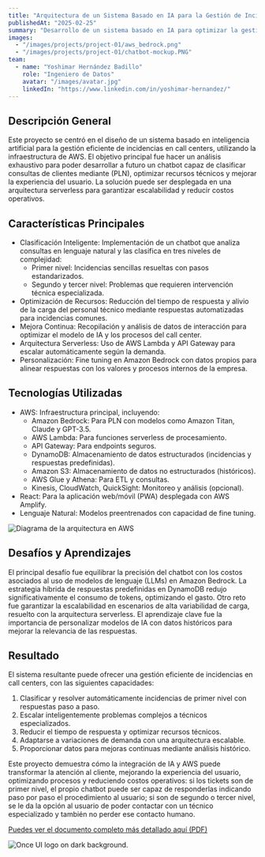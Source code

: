 ```yaml
---
title: "Arquitectura de un Sistema Basado en IA para la Gestión de Incidencias en Call Centers con AWS"
publishedAt: "2025-02-25"
summary: "Desarrollo de un sistema basado en IA para optimizar la gestión de incidencias en call centers utilizando AWS, con un chatbot inteligente y arquitectura serverless."
images:
  - "/images/projects/project-01/aws_bedrock.png"
  - "/images/projects/project-01/chatbot-mockup.PNG"
team:
  - name: "Yoshimar Hernández Badillo"
    role: "Ingeniero de Datos"
    avatar: "/images/avatar.jpg"
    linkedIn: "https://www.linkedin.com/in/yoshimar-hernandez/"
---
```


## Descripción General

Este proyecto se centró en el diseño de un sistema basado en inteligencia artificial para la gestión eficiente de incidencias en call centers, 
utilizando la infraestructura de AWS. El objetivo principal fue hacer un análisis exhaustivo para poder desarrollar a futuro un chatbot capaz 
de clasificar consultas de clientes mediante (PLN), optimizar recursos técnicos y mejorar la experiencia del usuario. La solución puede ser 
desplegada en una arquitectura serverless para garantizar escalabilidad y reducir costos operativos.

## Características Principales

- Clasificación Inteligente: Implementación de un chatbot que analiza consultas en lenguaje natural y las clasifica en tres niveles de complejidad:
  - Primer nivel: Incidencias sencillas resueltas con pasos estandarizados.
  - Segundo y tercer nivel: Problemas que requieren intervención técnica especializada.
- Optimización de Recursos: Reducción del tiempo de respuesta y alivio de la carga del personal técnico mediante respuestas automatizadas para incidencias comunes.
- Mejora Continua: Recopilación y análisis de datos de interacción para optimizar el modelo de IA y los procesos del call center.
- Arquitectura Serverless: Uso de AWS Lambda y API Gateway para escalar automáticamente según la demanda.
- Personalización: Fine tuning en Amazon Bedrock con datos propios para alinear respuestas con los valores y procesos internos de la empresa.

## Tecnologías Utilizadas

- AWS: Infraestructura principal, incluyendo:
  - Amazon Bedrock: Para PLN con modelos como Amazon Titan, Claude y GPT-3.5.
  - AWS Lambda: Para funciones serverless de procesamiento.
  - API Gateway: Para endpoints seguros.
  - DynamoDB: Almacenamiento de datos estructurados (incidencias y respuestas predefinidas).
  - Amazon S3: Almacenamiento de datos no estructurados (históricos).
  - AWS Glue y Athena: Para ETL y consultas.
  - Kinesis, CloudWatch, QuickSight: Monitoreo y análisis (opcional).
- React: Para la aplicación web/móvil (PWA) desplegada con AWS Amplify.
- Lenguaje Natural: Modelos preentrenados con capacidad de fine tuning.

![Diagrama de la arquitectura en AWS](/images/projects/project-01/diagrama_aws.jpg)

## Desafíos y Aprendizajes

El principal desafío fue equilibrar la precisión del chatbot con los costos asociados al uso de 
modelos de lenguaje (LLMs) en Amazon Bedrock. La estrategia híbrida de respuestas predefinidas en 
DynamoDB redujo significativamente el consumo de tokens, optimizando el gasto. Otro reto fue garantizar 
la escalabilidad en escenarios de alta variabilidad de carga, resuelto con la arquitectura serverless. 
El aprendizaje clave fue la importancia de personalizar modelos de IA con datos históricos para mejorar 
la relevancia de las respuestas.

## Resultado

El sistema resultante puede ofrecer una gestión eficiente de incidencias en call centers, con las siguientes capacidades:

1. Clasificar y resolver automáticamente incidencias de primer nivel con respuestas paso a paso.
2. Escalar inteligentemente problemas complejos a técnicos especializados.
3. Reducir el tiempo de respuesta y optimizar recursos técnicos.
4. Adaptarse a variaciones de demanda con una arquitectura escalable.
5. Proporcionar datos para mejoras continuas mediante análisis histórico.

Este proyecto demuestra cómo la integración de IA y AWS puede transformar la atención al cliente, mejorando la experiencia del usuario, 
optimizando procesos y reduciendo costos operativos: si los tickets son de primer nivel, el propio 
chatbot puede ser capaz de responderlas indicando paso por paso el procedimiento al usuario; si 
son de segundo o tercer nivel, se le da la opción al usuario de poder contactar con un técnico 
especializado y también no perder ese contacto humano.

<a href="/documents/chatbot_documento.pdf" target="_blank" rel="noopener noreferrer">
  Puedes ver el documento completo más detallado aquí (PDF)
</a>

![Once UI logo on dark background.](/images/projects/project-01/chatbot-mockup.PNG)
